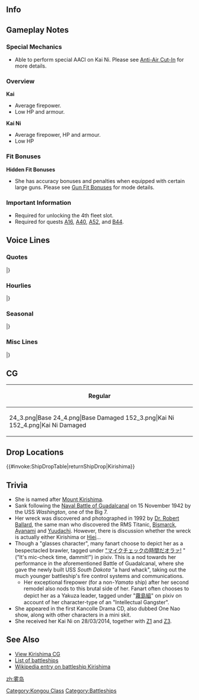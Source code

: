 ==Info==
{{KanmusuInfo|ID=024}}
{{KanmusuInfo|ID=024a}}
{{KanmusuInfo|ID=152}}

==Gameplay Notes==
===Special Mechanics===
* Able to perform special AACI on Kai Ni. Please see [[Anti-Air Cut-In]] for more details.

===Overview===
'''Kai'''
* Average firepower.
* Low HP and armour.

'''Kai Ni'''
* Average firepower, HP and armour.
* Low HP

===Fit Bonuses===
{{:{{BASEPAGENAME}}/Equipment Bonuses}}
{{clear}}

'''Hidden Fit Bonuses'''
* She has accuracy bonuses and penalties when equipped with certain large guns. Please see [[Gun Fit Bonuses]] for mode details.

===Important Information===
* Required for unlocking the 4th fleet slot.
* Required for quests [[Quests#A16|A16]], [[Quests#A40|A40]], [[Quests#A52|A52]], and [[Quests#B44|B44]].

==Voice Lines==
===Quotes===
{{ShipquoteHeader}}
{{ShipquoteKai
|scenario = Introduction
|origin = マイク音量大丈夫？チェック、ワン、ツー…よし。はじめまして、私霧島です。
|translation = Is the mic volume ok? Check, one, two... alright. Nice to meet you, I'm Kirishima.
|audio = Kirishima-Introduction.ogg
}}
{{ShipquoteKai
|scenario = Library
|origin = 霧島です。姉妹艦の榛名には、頭脳は負けないわよ？
純国産高速戦艦として、奮戦するんだからっ！
現代の海自イージス艦にもその名は受け継がれたの。
|translation = I'm Kirishima. I won't lose to my sister ship Haruna in brains you know?
I'll fight hard as a genuine domestically built fast battleship!
My name has been passed down to an AEGIS ship in the current Self Defense Force.<ref>Referring to the [https://en.wikipedia.org/wiki/JDS_Kirishima JDS Kirishima].</ref>
|audio = Kirishima-Library.ogg
}}
{{ShipquoteKai
|scenario = Secretary 1
|origin = ご命令を、司令。
|translation = Your orders, Commander.
|audio = Kirishima-Secretary_1.ogg
}}
{{ShipquoteKai
|scenario = Secretary 2
|origin = さ、早くご命令を、司令。
|translation = Come on, hurry up and give me orders, Commander.
|audio = Kirishima-Secretary_2.ogg
}}
{{ShipquoteKai
|scenario = Secretary 3
|origin = そのー、何度もつつかれるのはなんでしょう。新たなコマンドなんでしょうか。
|translation = I wonder why you keep poking me. Is it a new command?
|audio = Kirishima-Secretary_3.ogg
}}
{{ShipquoteKai
|scenario = Secretary Idle
|kai = yes
|origin = マイクチェック、ワン、ツー。ワンツーワンツー、サン、シィー！…おわぁっ、やだ提督、いない間にチェックしておこうかと…
|translation = Mic check, one, two. One two, one two, three, four! ...Whoa, no, I thought I'd do some checks while you were away, Admiral...
|audio = Kirishima-Secretary_Idle.ogg
}}
{{ShipquoteKai
|scenario = Secretary (Married)
|origin = 司令の判断、さすがです。
|translation = As expected of your judgement, Commander.
|audio = Kirishima-Wedding_Line.ogg
}}
{{ShipquoteKai
|scenario = Secretary (Married)
|kai = yes
|origin = 司令、三式弾をお探しですか？んなぁぅっ、そんなところには搭載していませんし…！仕方ないですね、霧島も一緒にお探しします。
|translation = Are you looking for the Type 3 shells, Commander? Ngah, you won't find them loaded there...! It can't be helped then, I'll help you look.
|audio = KirishimaKai-Wedding_Line.mp3
}}
{{ShipquoteKai
|scenario = Wedding
|origin = 私の計算によると、戦いが終わったら、たぶん司令と私は、もしかすると、もしかすると…いえ、なんでもないの。
|translation = According to my calculations; once the fighting is over, the Commander and I can possibly... just... No, it's nothing.
|audio = Kirishima-Wedding.ogg
}}
{{ShipquoteKai
|scenario = Player's Score
|origin = 本部より電文です。
|translation = It's a telegram from headquarters.
|audio = Kirishima-Looking_At_Scores.ogg
}}
{{ShipquoteKai
|scenario = Joining the Fleet
|origin = 出撃よ！さて、どう出てくるかしら？
|translation = I'm sortieing! Now, where shall we go to?
|audio = Kirishima-Joining_A_Fleet.ogg
}}
{{ShipquoteKai
|scenario = Equipment 1
|origin = この強化により、霧島の戦闘力、向上しました。感謝しますね。<ref>Shared with Supply before Kai.</ref>
|translation = My fighting power has increased with this upgrade. I appreciate it.
|audio = Kirishima-Equipment_1.ogg
}}
{{ShipquoteKai
|scenario = Equipment 2
|origin = 私の想像以上の改造です。さすが司令、データ以上の方ですね。
|translation = This remodel has exceeded my expectations. As expected of you, Commander. You go beyond what the data suggests. 
|audio = Kirishima-Equipment_2.ogg
}}
{{ShipquoteKai
|scenario = Equipment 3
|origin = よくできました～
|translation = Good job~
|audio = Kirishima-Equipment_3.ogg
}}
{{ShipquoteKai
|scenario = Equipment 3
|kai2 = yes
|origin = ふむ、これはいいものですね。
|translation = Humph, this is something nice.
|audio = KirishimaKaiNi-Equipment_3.mp3
}}
{{ShipquoteKai
|scenario = Supply
|kai = yes
|origin = 充分かと。
|translation = Is this enough?
|audio = KirishimaKai-Supply.mp3
}}
{{ShipquoteKai
|scenario = Docking (Minor Damage)
|origin = 備えあれば、憂いなし、です。
|translation = Prepare for everything, worry about nothing.<ref>This is a Japanese proverb.</ref>
|audio = Kirishima-Docking_Minor.ogg
}}
{{ShipquoteKai
|scenario = Docking (Major Damage)
|origin = ベストタイミングでのドック入りです、さすがね。
|translation = As I predicted, this is the best timing to go into the docks.
|audio = Kirishima-Docking_Major.ogg
}}
{{ShipquoteKai
|scenario = Construction
|origin = 新しい艦船のお知らせです。
|translation = Just letting you know that there's a new warship.
|audio = Kirishima-Construction.ogg
}}
{{ShipquoteKai
|scenario = Returning from Sortie
|origin = 作戦完了、艦隊帰投します。戦果をご確認されますか？
|translation = Operation complete, the fleet has returned to port. Will you review the battle results?
|audio = Kirishima-Returning_From_Sortie.ogg
}}
{{ShipquoteKai
|scenario = Starting a Sortie
|origin = 霧島艦隊、出撃します。
|translation = Kirishima Fleet, sortieing.
|audio = Kirishima-Starting_A_Sortie.ogg
}}
{{ShipquoteKai
|scenario = Starting a Battle
|origin = さぁ、砲撃戦、開始するわよ～！
|translation = Now, let's commence shelling~!
|audio = Kirishima-Battle_Start.ogg
}}
{{ShipquoteKai
|scenario = Attack
|origin = 主砲、敵を追尾して！…撃て！
|translation = Main guns, track the enemy! ...Fire!
|audio = Kirishima-Attack.ogg
}}
{{ShipquoteKai
|scenario = Daytime Spotting/ Night Battle Attack
|origin = 距離、速度、よし！全門斉射！！
|translation = Range, speed, check! All guns fire!
|audio = Kirishima-Night_Attack.ogg
}}
{{ShipquoteKai
|scenario = Night Battle
|origin = 速度と火力…ふふ、夜戦開始よ！
|translation = Speed and firepower... Fufu, begin night battle!
|audio = Kirishima-Night_Battle.ogg
}}
{{ShipquoteKai
|scenario = MVP
|origin = 艦隊の頭脳と言われるように、頑張りますね。
|translation = I gave it my best to be called the "Brains of the Fleet".
|audio = Kirishima-MVP.ogg
}}
{{ShipquoteKai
|scenario = Minor Damage 1
|origin = はぁぁっ！
|translation = Haaah!
|audio = Kirishima-Minor_Damage_1.ogg
}}
{{ShipquoteKai
|scenario = Minor Damage 2
|origin = 痛った…そんな馬鹿な！
|translation = Ouch... No way!
|audio = Kirishima-Minor_Damage_2.ogg
}}
{{ShipquoteKai
|scenario = Major Damage
|origin = どうして…？私の戦況分析が…
|translation = Why...? My battle strategy is...
|audio = Kirishima-Major_Damage.ogg
}}
{{ShipquoteKai
|scenario = Sunk
|origin = 海の底は…意外に暖かい…の…ね…
|translation = The bottom of the sea is... surprisingly warm... huh...
|audio = Kirishima-Sunk.ogg
}}
|} <references/>

{{clear}}

===Hourlies===
{{ShipquoteHeader | type = hourly}}
{{ShipquoteKai
|scenario = 00:00 
|origin = マイクチェック、ワンツー。よし、マルマルマルマル。日付が更新されました。
|translation = Mic check, one two. Alright, 0000. The date has been updated.
|audio = Kirishima-00.ogg
}}
{{ShipquoteKai
|scenario = 01:00 
|origin = マルヒトマルマル。時報担当…これは、私霧島の得意とするところです。
|translation = 0100. Hourly announcements... are a specialty of mine.
|audio = Kirishima-01.ogg
}}
{{ShipquoteKai
|scenario = 02:00 
|origin = マルフタマルマル…っな…う、ば…あら？マイクの調子が…
|translation = 0200... Na... u, ba... Huh? The mic isn't working properly...
|audio = Kirishima-02.ogg
}}
{{ShipquoteKai
|scenario = 03:00 
|origin = マルサンマルマル。こんな深夜にマイクが壊れるなんて…あら？あ、直ってる？ちょっとー！これ、音声来てる？
|translation = 0300. For my mic to break in the middle of the night... Oh? Ah, you fixed it? Give it here! Can you hear me now?
|audio = Kirishima-03.ogg
}}
{{ShipquoteKai
|scenario = 04:00 
|origin = マルヨンマルマル。司令、マイク直りました！…司令？司令？寝てます…よね？
|translation = 0400. My mic is fixed, Commander! ...Commander? Commander? Are you... sleeping?
|audio = Kirishima-04.ogg
}}
{{ShipquoteKai
|scenario = 05:00 
|origin = マルゴーマルマル。さ、今日も張り切って参りましょう。あ、司令…ごめんなさい、起こしちゃいましたか？
|translation = 0500. Now, let's work hard today too. Ah, Commander... sorry, did I wake you?
|audio = Kirishima-05.ogg
}}
{{ShipquoteKai
|scenario = 06:00 
|origin = マルロクマルマル。朝です。爽やかな、朝ですっ！
|translation = 0600. It's morning. Such a refreshing morning!
|audio = Kirishima-06.ogg
}}
{{ShipquoteKai
|scenario = 07:00 
|origin = マルナナマルマル。司令、さぁ任務をお申し付けくださいっ！
|translation = 0700. Commander, please give me orders now!
|audio = Kirishima-07.ogg
}}
{{ShipquoteKai
|scenario = 08:00 
|origin = マルハチマルマル…し、司令？に、二度寝…でしょうか？
|translation = 0800... C-commander? A-are you... going back to sleep?
|audio = Kirishima-08.ogg
}}
{{ShipquoteKai
|scenario = 09:00 
|origin = マルキュウマルマル。司令？司令！起きてくださーいっ！！霧島困りますぅー！
|translation = 0900. Commander? Commander! Please wake up! You're giving me trouble!
|audio = Kirishima-09.ogg
}}
{{ShipquoteKai
|scenario = 10:00 
|origin = ヒトマルマルマル。時報始まって以来のピンチです。何気に軽く放置状態です！
|translation = 1000. The hourly announcements have been trouble since the start. It's because I've been treating them as something trivial!
|audio = Kirishima-10.ogg
}}
{{ShipquoteKai
|scenario = 11:00 
|origin = ヒトヒトマルマル。艦娘の皆さん、騒がないで。本日の任務は、午後からが本番です！
|translation = 1100. All you ship girls, stop making a fuss. Today's missions will be done in the afternoon!
|audio = Kirishima-11.ogg
}}
{{ShipquoteKai
|scenario = 12:00 
|origin = ヒトフタマルマル。お昼です…が、司令の休息は私、霧島がお守りします。
|translation = 1200. Lunch huh... Let me take care of your break time, Commander.
|audio = Kirishima-12.ogg
}}
{{ShipquoteKai
|scenario = 13:00 
|origin = ヒトサンマルマル。霧島、一人で昼食をいただきます。こ、これも…任務ですから…。
|translation = 1300. I'll be having lunch alone. Th-this is also... a mission...
|audio = Kirishima-13.ogg
}}
{{ShipquoteKai
|scenario = 14:00 
|origin = ヒトヨンマルマル。司令のお目覚めです。サポートは、この霧島にお任せください。
|translation = 1400. The Commander is waking up. Please leave the support to me.
|audio = Kirishima-14.ogg
}}
{{ShipquoteKai
|scenario = 15:00 
|origin = ヒトゴーマルマル。第二、第三、第四艦隊は、遠征に向かわれたしっ！
|translation = 1500. The 2nd, 3rd and 4th fleets have headed out on expeditions!
|audio = Kirishima-15.ogg
}}
{{ShipquoteKai
|scenario = 16:00 
|origin = ヒトロクマルマル。ドック、建造デッキ、不備はないわね？チェックして。
|translation = 1600. There's nothing wrong with the docks and construction decks? I'll check.
|audio = Kirishima-16.ogg
}}
{{ShipquoteKai
|scenario = 17:00 
|origin = ヒトナナマルマル。司令、ウィークリー任務も順調です。さすがですね！
|translation = 1700. Commander, the weekly missions are also coming along. Just as I predicted!
|audio = Kirishima-17.ogg
}}
{{ShipquoteKai
|scenario = 18:00 
|origin = ヒトハチマルマル…。あの娘、電気系統が弱いの？ガツン、て叩けばいいんじゃない？
|translation = 1800... That girl's electrical systems are a bit fragile huh? It just needs a nice hard smack right?<ref>Reference to USS South Dakota, where she suffered a serious power failure that rendered most of her radar, radio and guns inoperable during the [https://en.wikipedia.org/wiki/Naval_Battle_of_Guadalcanal#Second_Naval_Battle_of_Guadalcanal.2C_14.E2.80.9315_November Second Naval Battle of Guadacanal].</ref>
|audio = Kirishima-18.ogg
}}
{{ShipquoteKai
|scenario = 19:00 
|origin = ヒトキューマルマル。あら、すみません。霧島的には、理論的な考察を心掛けています。
|translation = 1900. Oh, excuse me. Personally I like to consider all the theoretical possibilities.
|audio = Kirishima-19.ogg
}}
{{ShipquoteKai
|scenario = 20:00 
|origin = フタマルマルマル。司令のサポートは、いつだってキッチリと霧島が致しますので！
|translation = 2000. I'm always ready to support you without fail, Commander!
|audio = Kirishima-20.ogg
}}
{{ShipquoteKai
|scenario = 21:00 
|origin = フタヒトマルマル。司令、そのー……分け目は、きっちりと…っ髪型の話じゃありませんって！
|translation = 2100. You need to... do this part properly, Commander... I wasn't talking about my hairstyle!<ref>She's making a pun because the word she uses "分け目" can be translated to "crisis" or "hair parting".</ref>
|audio = Kirishima-21.ogg
}}
{{ShipquoteKai
|scenario = 22:00 
|origin = フタフタマルマル。司令！？メガネを取ったら私、戦えませんっ！
|translation = 2200. Commander!? I can't fight if you take my glasses!
|audio = Kirishima-22.ogg
}}
{{ShipquoteKai
|scenario = 23:00 
|origin = フタサンマルマル。そろそろマイクチェックの時間ね。うふふっ♪
|translation = 2300. It's almost time to do the mic check. Ufufu~♪
|audio = Kirishima-23.ogg
}}
|} <references/>

{{clear}}

===Seasonal===
{{SeasonalHeaderOld}}
{{SeasonalQuote
|scenario = [[Seasonal/Valentine%27s_Day_2015|Valentine’s Day 2015]]
|origin = 甘さ良し、ほろ苦さ良し、包装良し！　よーし、大丈夫！　司令官、こちらを！
|translation = Sweetness, just right; bitterness; just right! Alright, all good! Here, Commander!
|audio = Kirishima_Valentine_Sec1.ogg
|notes = Secretary 1
}}
{{SeasonalQuote
|scenario = [[Seasonal/Valentine%27s_Day_2015|Valentine’s Day 2015]]
|origin = この私、霧島はチョコのように甘くはないわよ～？　狙い、よーし！　全門斉射！
|translation = I, Kirishima, am not as sweet as those chocolates you know? Target acquired! All guns fire!
|audio = Kirishima_Valentine_Atk.ogg
|notes = Attack
}}
{{SeasonalQuote
|scenario = [[Seasonal/White_Day_2015|White Day 2015]]
|origin =そうですね...チョコレートのお返しは、特に気にしないで下さい.ええ、特には...
|translation = Yeah.. I don’t mind getting a return gift for the chocolates. Eh, I don’t want anything in particular…
|audio = Kirishima_WhiteDay.ogg
|notes = 
}}
{{SeasonalQuote
|scenario = [[Seasonal/Second_Anniversary|2nd Anniversary]]
|origin = マイク音量大丈夫？チェック…ワン…ツー…よーし、二周年本当におめでとうございます！これからも…え？長い？
|translation = Is the mic volume OK? Check… One… Two… Alright, Congratulations on the 2nd anniversary! From now on… Eh? It’s too long?
|audio = 024_Kirishima_2ndAnniv.mp3
|notes = 
}}
{{SeasonalQuote
|scenario = [[Seasonal/Christmas_2015|Christmas 2015]]
|origin = さ、クリスマスパーティーの季節よ！パーティーの司会ではマイクが大事！もちろんマイクチェックしっかりお願いね。そう、大切です。よろしく頼みますね。
|translation = Now, it’s the time of year for a Christmas party! The mic is important to the host of the party! So please check the microphone properly. That’s right, it’s important. I’m counting on you.
|audio = Kirishima_Christmas_2015_Sec1.ogg
|notes =
}}
{{SeasonalQuote
|scenario = [[Seasonal/End_of_Year_2015|End of Year 2015]]
|origin = さぁ、師走の大掃除も張り切って行きましょう！箒、ようし！ちり取り、ようし！霧島、まずは掃き掃除から回ります！掃き掃除戦、ようい！始め！
|translation = Now, let’s get started with the December spring clean! Broom, check! Dustpan, check! I’ll start with the sweeping! Get ready! Go!
|audio = Kirishima_Year_End_2015_Sec1.ogg
|notes = 
}}
{{SeasonalQuote
|scenario = [[Seasonal/New_Year_2016|New Year 2016]]
|origin = 司令、謹賀新年、申し上げます。旧年は、大変お世話になりました。本年も、金剛型高速戦艦、どうぞよろしくお願いします。…あぁ、おみくじですか？ …末吉でした。
|translation = A very Happy New Year to you, Commander. Thank you for your care last year. Please keep taking care of the Kongou-class fast battleships this year… Ah, my fortune? …It was good luck.
|audio = Kirishima_New_Years_Day_2016.ogg
|notes = 
}}
{{SeasonalQuote
|scenario = [[Seasonal/Setsubun_2016|Setsubun 2016]]
|origin = さぁ、節分よー！今年の鬼役は誰かしら？…ふん、ふっ、成る程。よーし、射撃諸元よーし！お豆装填！節分砲撃戦、用意！てぇーっ！…ちっ、夾叉か…次弾装填！
|translation = Now, it’s Setsubun! Who is playing the Oni this year? …Hmmm, I see. Alright, ready firing solution! Beans loaded! Ready for Setsubun combat! Fireeee! …Tch, a straddle… Reload!
|audio = Kirishima_Setsubun_2016_Sec1.ogg
|notes = 
}}
{{SeasonalQuote
|scenario = [[Seasonal/Third_Anniversary|3rd Anniversary]]
|origin = マイク、音量大丈夫？チェック、ワン・ツー…よーし。本日はお日柄も良く、三周年本当におめでとうございます。これからも私たち…えぇ、なに、長い？
|translation = Is the mic volume alright? Check, one, two… Alright. I would like to offer my congratulations on the 3rd Anniversary on this wonderful day. From now on… Eh, what, it’s too long?
|audio = Kirishima_3rd_Anniversary_Sec1.mp3
|notes = 
}}
{{SeasonalQuote
|scenario = [[Seasonal/Saury_2016|Saury Festival 2016]]
|origin = お姉さま、如何な秋刀魚漁支援とはいえ、その装備は…。…探照灯だけをそんなに積んでも……。そうですね、随伴艦の水雷戦隊に見張り員の増員や、魚群探知機をお願いしましょう。
|translation = Even though you say you’re going to support the saury fishing, onee-sama; that equipment is… That’s right, let’s ask the accompanying torpedo squadron to increase the number of lookouts and bring fishfinders.
|audio = Kirishima_Sec1_Saury_2016.mp3
|notes = 
}}
{{SeasonalQuote
|scenario = [[Seasonal/Fourth_Anniversary|4th Anniversary]]
|origin = マイク音量大丈夫？チェック、ワン、ツー…ワン、ツー、ワン、ツー…よーし。…はぁー…本日はお日柄もよく、四周年本当におめでとうございます。これからも、私達金剛型高速戦艦を…えぇ？また、長い？
|translation = Is the mic volume alright? Check, one two… one, two, one, two… Alright. …*deep breath*… Today is a good day, my sincerest congratulations on the 4th Anniversary. We Kongou-class fast battleships hope you’ll continue to… Eh? It’s still too long? 
|audio = Kirishima_4th_Anniversary_Sec1_2017.mp3
|notes = 
}}
{{SeasonalQuote
|scenario = [[Seasonal/Fifth_Anniversary|5th Anniversary]]
|origin = マイク音量大丈夫？チェック、ワン、ツー。よし。ふぅ、はぁー、艦隊五周年、本当におめでとうございます！これからも一緒…えぇ、何、巻きで？
|translation = Is the mic volume alright? Check, one, two. Alright. *deep breath*, *exhale*,  A huge congratulations on the fleet’s 5th Anniversary! Please continue to… Eh, what, wrap it up?
|audio = Kirishima_5th_Anniversary_Sec1.mp3
|notes = 
}}
{{SeasonalQuote
|scenario = [[Seasonal/Late_Autumn_2018|Late Autumn 2018]]
|origin = 鎮守府祭りですか？そうなると、食べ物の屋台の充実が大切ですね？わかりました。霧島が、F作業で調達します。
|translation = Is it a Naval Base Festival? That means it's important that we keep the food stalls supplied right? I understand. I'll procure some food through some F-work.
|audio = Kirishima_Late_Autumn_2018_Sec1.mp3
|notes = 
}}
{{SeasonalQuote
|scenario = [[Seasonal/Setsubun_2019|Setsubun 2019]]
|origin = ほぉー、Gangutとやら。面白い。受けてたと。主砲、撃ち方良い！節分弾装填！ひっきつけろう……今、てーっ！！
|translation = Hmmm, it's Gangut. Interesting. I'll take her on. Main guns, make ready! Load Setsubun ammo! Take aim... Now, fire!	
|audio = Kirishima_Setsubun_2019_Sec2.mp3
|notes = Secretary 2
}}
{{SeasonalQuote
|scenario = [[Seasonal/Sixth_Anniversary|6th Anniversary]]
|origin = マイク音量大丈夫？チェック、ワン、ツー。よーし。はあぁー。艦隊六周年、まことにおめでとうございます。これからも、金剛型戦艦一丸となって…えぇ、次の予定が？
|translation = Is the mic's volume alright? Check, one, two. Alriiight. *deep breath* Congratulations on the fleet's 6th Anniversary. From now on, all of the Kongou-class battleships... Eh, it's the next person's turn?
|audio = Kirishima_6th_Anniversary_Sec1.mp3
|notes = 
}}
{{SeasonalQuote
|scenario = [[Seasonal/Seventh_Anniversary|7th Anniversary 2020]]
|origin = マイク音量大丈夫？チェック、ワン、ツー。よーし。はあぁー。艦隊七周年、まことにおめでとうございます。これからも、一層の努力を重ね、天佑を…えぇ、長い？
|translation = Is the mic's volume alright? Check, one, two. Alright. *deep breath* Congratulations on the fleet's 7th Anniversary. We will continue giving our all, with heaven's will... Eh, it's too long?
|audio = Kirishima_7th_Anniversary_Secretary_1.mp3
|notes = 
}}
|}<references/>

{{clear}}

===Misc Lines===
{{SeasonalHeaderOld}}
{{SeasonalQuote
|scenario = [[Seasonal/Final_Battle|Eve of the Final Battle 2018]]
|origin = 泊地の艦隊に緊張感が…作戦前の雰囲気ですね。
|translation = The fleet in port looks so tense… This is the mood before an operation.
|audio = Kirishima_Kantai_Kessen_2018_Sec2.mp3
|notes = Secretary 2
}}
{{SeasonalQuote
|scenario = [[Seasonal/Final_Battle|Final Battle 2018]]
|origin = 艦隊に勝利を…司令…
|translation = Bring victory to the fleet… Commander…
|audio = Kirishima_Kantai_Kessen_2018_Sec2b.mp3
|notes = Secretary 2
}}
{{SeasonalQuote
|scenario = [[Winter_2018_Event|Final Battle 2018]]
|origin = 第十一戦隊、戦艦霧島、洗浄に突入する！これより突撃を敢行！第一遊撃部隊を援護する！ってー！
|translation = BatDiv11 battleship Kirishima, charging onto the battlefield! We’ll now carry out the attack! Support the 1st Striking Force! Fire!
|audio = Kirishima-FriendFleet.mp3
|notes = Friend Fleet line
}}
{{SeasonalQuote
|scenario = [[Spring 2019 Event]]
|origin = 第十一戦隊、戦艦霧島、戦場に突入する。これより友軍を援護する。うってー！
|translation = BatDiv11, battleship Kirishima, charging onto the battlefield. We'll now support the allied forces. FIRE!
|audio = KirishimaKai2-Friend_Fleet_1.mp3
|notes = Friend Fleet Line
}}
{{SeasonalQuote
|scenario = [[Spring 2019 Event]]
|origin = 霧島、了解。主砲、撃ち方始め！うってー！
|translation = Kirishima, acknowledging. Main guns, make ready! FIRE!
|audio = KirishimaKai2-Friend_Fleet_2.mp3
|notes = Friend Fleet Line
}}
|}<references/>

{{clear}}

==CG==
{| class="mw-collapsible mw-collapsed wikitable" style="width: 100%;"
!Regular
|-
|<gallery>
24_3.png|Base
24_4.png|Base Damaged
152_3.png|Kai Ni
152_4.png|Kai Ni Damaged
</gallery>
|}

== Drop Locations ==
{{#invoke:ShipDropTable|returnShipDrop|Kirishima}}

==Trivia==
*She is named after [http://en.wikipedia.org/wiki/Mount_Kirishima Mount Kirishima].
*Sank following the [http://en.wikipedia.org/wiki/Naval_Battle_of_Guadalcanal Naval Battle of Guadalcanal] on 15 November 1942 by the USS ''Washington'', one of the Big 7.
*Her wreck was discovered and photographed in 1992 by [http://en.wikipedia.org/wiki/Robert_Ballard Dr. Robert Ballard], the same man who discovered the RMS Titanic, [[Bismarck]], [[Ayanami]] and [[Yuudachi]]. However, there is discussion whether the wreck is actually either Kirishima or [[Hiei]]...
*Though a "glasses character", many fanart choose to depict her as a bespectacled brawler, tagged under [http://dic.pixiv.net/a/%E3%83%9E%E3%82%A4%E3%82%AF%E3%83%81%E3%82%A7%E3%83%83%E3%82%AF%E3%81%AE%E6%99%82%E9%96%93%E3%81%A0%E3%82%AA%E3%83%A9%E3%82%A1%21 "マイクチェックの時間だオラァ!] " ("It's mic-check time, dammit!") in pixiv. This is a nod towards her performance in the aforementioned Battle of Guadalcanal, where she gave the newly built USS ''South Dakota'' "a hard whack", taking out the much younger battleship's fire control systems and communications.
**Her exceptional firepower (for a non-''Yamato'' ship) after her second remodel also nods to this brutal side of her. Fanart often chooses to depict her as a Yakuza leader, tagged under "[http://dic.pixiv.net/a/%E9%9C%A7%E5%B3%B6%E7%B5%84 霧島組]" on pixiv on account of her character-type of an "Intellectual Gangster".
*She appeared in the first Kancolle Drama CD, also dubbed One Nao show, along with other characters in a mini skit.
*She received her Kai Ni on 28/03/2014, together with [[Z1]] and [[Z3]].

==See Also==
*[[Kirishima/Gallery|View Kirishima CG]]
*[[EliteBB|List of battleships]]
*[[wikipedia:Japanese_battleship_Kirishima|Wikipedia entry on battleship Kirishima]]
{{shiplist}}
[[zh:雾岛]]
[[Category:Kongou Class]]
[[Category:Battleships]]